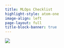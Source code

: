 ```yaml
---
title: MLOps Checklist
highlight-style: atom-one
image-align: left
page-layout: full
title-block-banner: true
---
```


![](images/mlops.png){.preview-image}